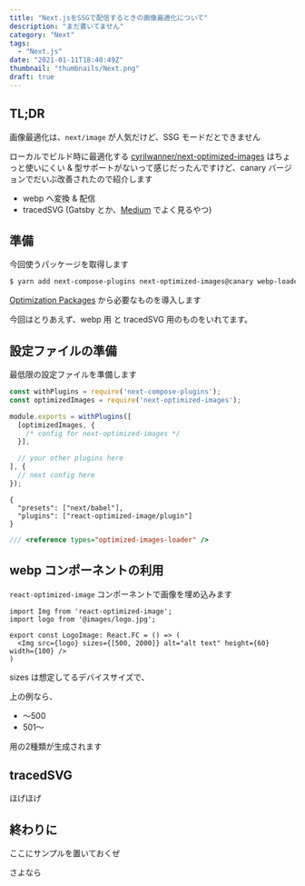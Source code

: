 ```yaml
---
title: "Next.jsをSSGで配信するときの画像最適化について"
description: "まだ書いてません"
category: "Next"
tags:
  - "Next.js"
date: "2021-01-11T18:40:49Z"
thumbnail: "thumbnails/Next.png"
draft: true
---
```


<!-- canary ブランチでまだ tracedSVG が未対応なので、対応次第加筆して投稿する！！ -->

## TL;DR

画像最適化は、`next/image` が人気だけど、SSG モードだとできません

ローカルでビルド時に最適化する [cyrilwanner/next-optimized-images](https://github.com/cyrilwanner/next-optimized-images) はちょっと使いにくい & 型サポートがないって感じだったんですけど、canary バージョンでだいぶ改善されたので紹介します

- webp へ変換 & 配信
- tracedSVG (Gatsby とか、[Medium](https://medium.com/) でよく見るやつ)

## 準備

今回使うパッケージを取得します

``` bash
$ yarn add next-compose-plugins next-optimized-images@canary webp-loader image-trace-loader
```

[Optimization Packages](https://github.com/cyrilwanner/next-optimized-images#optimization-packages) から必要なものを導入します

今回はとりあえず、webp 用 と tracedSVG 用のものをいれてます。

## 設定ファイルの準備

最低限の設定ファイルを準備します

``` javascript:next.config.js
const withPlugins = require('next-compose-plugins');
const optimizedImages = require('next-optimized-images');

module.exports = withPlugins([
  [optimizedImages, {
    /* config for next-optimized-images */
  }],

  // your other plugins here
], {
  // next config here
});
```

``` json:.babelrc
{
  "presets": ["next/babel"],
  "plugins": ["react-optimized-image/plugin"]
}
```

``` typescript:next-env.d.ts
/// <reference types="optimized-images-loader" />
```

## webp コンポーネントの利用

`react-optimized-image` コンポーネントで画像を埋め込みます

``` tsx
import Img from 'react-optimized-image';
import logo from '@images/logo.jpg';

export const LogoImage: React.FC = () => (
  <Img src={logo} sizes={[500, 2000]} alt="alt text" height={60} width={100} />
)
```

sizes は想定してるデバイスサイズで、

上の例なら、

- 〜500
- 501〜

用の2種類が生成されます

## tracedSVG

ほげほげ

## 終わりに

ここにサンプルを置いておくぜ

さよなら
